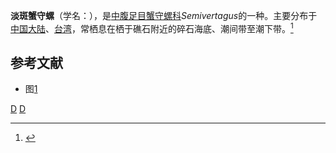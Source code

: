 {{Speciesbox 
| taxon = Cerithium nesioticus
| binomial_authority = (Pilsby et Vanatta, 1906)
}}
'''淡斑蟹守螺'''（学名：''{{lang|la|Semivertagus nesioticus}}''），是[[中腹足目|中腹足目]][[蟹守螺科|蟹守螺科]]''Semivertagus''的一种。主要分布于[[中国大陆|中国大陆]]、[[台湾|台湾]]，常栖息在栖于礁石附近的碎石海底、潮间带至潮下带。<ref>{{cite web|url=http://shell.sinica.edu.tw/chinese/shellbase_detail.php?science_no=375|title=国际贝库：淡斑蟹守螺|publisher=台湾贝类资料库|accessdate=2009-08-11|archive-date=2016-03-04|archive-url=https://web.archive.org/web/20160304123504/http://shell.sinica.edu.tw/chinese/shellbase_detail.php?science_no=375|dead-url=no}}</ref>

== 参考文献 ==
{{reflist|2}}
* 图[http://bigai.world.coocan.jp/pic_book/data08/r000733.html] {{Wayback|url=http://bigai.world.coocan.jp/pic_book/data08/r000733.html |date=20200407101648 }}
{{taxonbar}}
[[Category:_1906年描述的动物|D]]
[[Category:蟹守螺属|D]]
